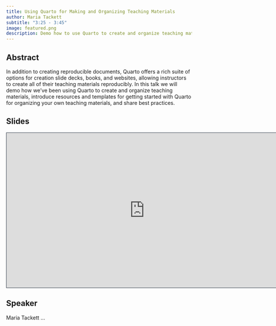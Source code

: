 ```yaml
---
title: Using Quarto for Making and Organizing Teaching Materials
author: Maria Tackett
subtitle: "3:25 - 3:45"
image: featured.png
description: Demo how to use Quarto to create and organize teaching materials, introduce resources and templates for getting started with Quarto for organizing your own teaching materials, and share best practices.
---
```


## Abstract

In addition to creating reproducible documents, Quarto offers a rich suite of options for creation slide decks, books, and websites, allowing instructors to create all of their teaching materials reproducibly. In this talk we will demo how we've been using Quarto to create and organize teaching materials, introduce resources and templates for getting started with Quarto for organizing your own teaching materials, and share best practices.

## Slides

```{=html}
<iframe class="slide-deck" src="https://maria.quarto.pub/quarto-teaching-materials" height="420" width="747" style="border: 1px solid #2e3846;"></iframe>
```
## Speaker

Maria Tackett ...

